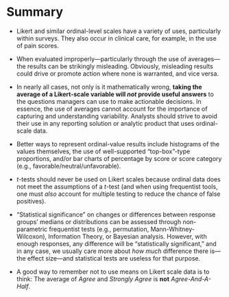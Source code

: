# Summary

- Likert and similar ordinal-level scales have a variety of uses, particularly within surveys. They also occur in clinical care, for example, in the use of pain scores.  
 
- When evaluated improperly---particularly through the use of averages---the results can be strikingly misleading. Obviously, misleading results could drive or promote action where none is warranted, and vice versa.  
 
- In nearly all cases, not only is it mathematically wrong, **taking the average of a Likert-scale variable will *not* provide useful answers** to the questions managers can use to make actionable decisions. In essence, the use of averages cannot account for the importance of capturing and understanding variability. Analysts should strive to avoid their use in any reporting solution or analytic product that uses ordinal-scale data.  
 
- Better ways to represent ordinal-value results include histograms of the values themselves, the use of well-supported "top-box"-type proportions, and/or bar charts of percentage by score or score category (e.g., favorable/neutral/unfavorable).  

- *t*-tests should never be used on Likert scales because ordinal data does not meet the assumptions of a *t*-test (and when using frequentist tools, one must *also* account for multiple testing to reduce the chance of false positives).  

- "Statistical significance" on changes or differences between response groups' medians or  distributions can be assessed through non-parametric frequentist tests (e.g., permutation, Mann-Whitney-Wilcoxon), Information Theory, or Bayesian analysis. However, with enough responses, any difference will be "statistically significant," and in any case, we usually care more about *how much* difference there is---the effect size---and statistical tests are useless for that purpose.     
  
- A good way to remember not to use means on Likert scale data is to think: The average of *Agree* and *Strongly Agree* is **not** *Agree-And-A-Half*.  

